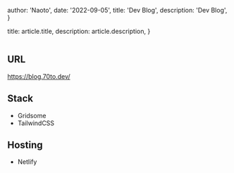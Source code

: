 
  author: 'Naoto',
  date: '2022-09-05',
  title: 'Dev Blog',
  description:
    'Dev Blog',
}

  title: article.title,
  description: article.description,
}



<Image src={designSystem} alt="" />

## URL
https://blog.70to.dev/

## Stack
- Gridsome
- TailwindCSS

## Hosting
- Netlify